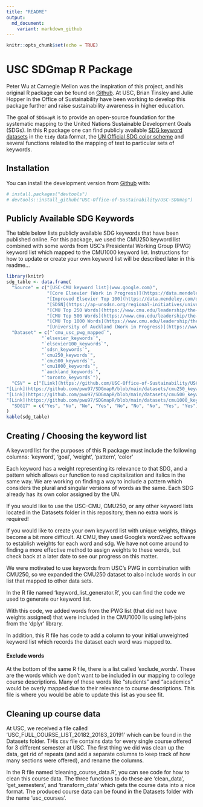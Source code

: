 ```yaml
---
title: "README"
output:
  md_document:
    variant: markdown_github
---
```


```r
knitr::opts_chunk$set(echo = TRUE)
```


# USC SDGmap R Package

Peter Wu at Carnegie Mellon was the inspiration of this project, and his original R package can be found on [Github](https://github.com/pwu97/SDGmapR). 
At USC, Brian Tinsley and Julie Hopper in the Office of Sustainability have been working to develop this package further and raise sustainability awareness in higher education.

The goal of `SDGmapR` is to provide an open-source foundation for the systematic mapping
to the United Nations Sustainable Development Goals (SDGs). In this R package one can find publicly available [SDG keyword datasets](https://github.com/USC-Office-of-Sustainability/USC-SDGmap/tree/main/Keyword%20Lists) in the `tidy` data format, the [UN Official SDG color scheme](https://www.un.org/sustainabledevelopment/wp-content/uploads/2019/01/SDG_Guidelines_AUG_2019_Final.pdf) and several functions related to the mapping of text to particular sets of keywords.

## Installation

You can install the development version from [Github](https://github.com/USC-Office-of-Sustainability/USC-SDGmap) with:

```r
# install.packages("devtools")
# devtools::install_github("USC-Office-of-Sustainability/USC-SDGmap")
```

## Publicly Available SDG Keywords

The table below lists publicly available SDG keywords that have been published online. For this package, we used the CMU250 keyword list combined with some words from USC's Presidental Working Group (PWG) keyword list which mapped to the CMU1000 keyword list. Instructions for how to update or create your own keyword list will be described later in this readme... 
<!-- add a link here -->

```r

library(knitr)
sdg_table <- data.frame(
  "Source" = c("[USC-CMU keyword list](www.google.com)", 
               "[Core Elsevier (Work in Progress)](https://data.mendeley.com/datasets/87txkw7khs/1)", 
               "[Improved Elsevier Top 100](https://data.mendeley.com/datasets/9sxdykm8s4/2)", 
               "[SDSN](https://ap-unsdsn.org/regional-initiatives/universities-sdgs/)", 
               "[CMU Top 250 Words](https://www.cmu.edu/leadership/the-provost/provost-priorities/sustainability-initiative/sdg-definitions.html)",
               "[CMU Top 500 Words](https://www.cmu.edu/leadership/the-provost/provost-priorities/sustainability-initiative/sdg-definitions.html)",
               "[CMU Top 1000 Words](https://www.cmu.edu/leadership/the-provost/provost-priorities/sustainability-initiative/sdg-definitions.html)",
               "[University of Auckland (Work in Progress)](https://www.sdgmapping.auckland.ac.nz/)", "[University of Toronto (Work in Progress)](https://data.utoronto.ca/sustainable-development-goals-sdg-report/sdg-report-appendix/)"),
  "Dataset" = c("`cmu_usc_pwg_mapped`",
             "`elsevier_keywords`",
             "`elsevier100_keywords`",
             "`sdsn_keywords`",
             "`cmu250_keywords`",
             "`cmu500_keywords`",
             "`cmu1000_keywords`",
             "`auckland_keywords`",
             "`toronto_keywords`"),
  "CSV" = c("[Link](https://github.com/USC-Office-of-Sustainability/USC-SDGmap/blob/main/Keyword%20Lists/Elsevier100_keywords.csv)", "[Link](https://github.com/pwu97/SDGmapR/blob/main/datasets/elsevier_keywords_cleaned.csv)", "[Link](https://github.com/pwu97/SDGmapR/blob/main/datasets/elsevier100_keywords_cleaned.csv)", "[Link](https://github.com/pwu97/SDGmapR/blob/main/datasets/sdsn_keywords_cleaned.csv)", 
"[Link](https://github.com/pwu97/SDGmapR/blob/main/datasets/cmu250_keywords_cleaned.csv)",
"[Link](https://github.com/pwu97/SDGmapR/blob/main/datasets/cmu500_keywords_cleaned.csv)",
"[Link](https://github.com/pwu97/SDGmapR/blob/main/datasets/cmu1000_keywords_cleaned.csv)", "", ""),
  "SDG17" = c("Yes", "No", "No", "Yes", "No", "No", "No", "Yes", "Yes")
)
kable(sdg_table)

```


## Creating / Choosing the keyword list

A keyword list for the purposes of this R package must include the following columns:
'keyword', 'goal', 'weight', 'pattern', 'color'

Each keyword has a weight representing its relevance to that SDG, and a pattern which allows our function to read capitalization and italics in the same way. We are working on finding a way to include a pattern which considers the plural and singular versions of words as the same. Each SDG already has its own color assigned by the UN.

If you would like to use the USC-CMU, CMU250, or any other keyword lists located in the Datasets folder in this repository, then no extra work is required!
<!-- skip to different section -->

If you would like to create your own keyword list with unique weights, things become a bit more difficult. At CMU, they used Google's word2vec software to establish weights for each word and sdg.
We have not come around to finding a more effective method to assign weights to these words, but check back at a later date to see our progress on this matter.

We were motivated to use keywords from USC's PWG in combination with CMU250, so we expanded the CMU250 dataset to also include words in our list that mapped to other data sets.

In the R file named 'keyword_list_generator.R', you can find the code we used to generate our keyword list.

With this code, we added words from the PWG list (that did not have weights assigned) that were included in the CMU1000 lis using left-joins from the 'dplyr' library.

In addition, this R file has code to add a column to your initial unweighted keyword list which records the dataset each word was mapped to.

#### Exclude words

At the bottom of the same R file, there is a list called 'exclude_words'. These are the words which we don't want to be included in our mapping to college course descriptions. Many of these words like "students" and "academics" would be overly mapped due to their relevance to course descriptions. This file is where you would be able to update this list as you see fit. 


## Cleaning up course data

At USC, we received a file called 'USC_FULL_COURSE_LIST_20182_20183_20191' which can be found in the Datasets folder. THis csv file contains data for every single course offered for 3 different semester at USC. The first thing we did was clean up the data, get rid of repeats (and add a separate columns to keep track of how many sections were offered), and rename the columns.

In the R file named 'cleaning_course_data.R', you can see code for how to clean this course data. The three functions to do these are 'clean_data', 'get_semesters', and 'transform_data' which gets the course data into a nice format. The produced course data can be found in the Datasets folder with the name 'usc_courses'.


<!-- ### using joins, how to update, which columns you need, word2vec? -->
<!-- ### this is when you would include something about the exclude words before writing csv -->


<!-- # Mapping College Courses to SDGs -->
<!-- start with course data,  -->
<!-- ## how to clean up the data, explain the N.sections code -->
<!-- ## demonstrate how to use tabulate_sdg_keywords(), changing the keyword list param, -->
<!-- maybe try changing the origninal tabulate sdg keywords to take a parameter? or 
at least explain how to update that in functions.R-->








<!-- ## R Markdown -->

<!-- This is an R Markdown document. Markdown is a simple formatting syntax for authoring HTML, PDF, and MS Word documents. For more details on using R Markdown see <http://rmarkdown.rstudio.com>. -->

<!-- When you click the **Knit** button a document will be generated that includes both content as well as the output of any embedded R code chunks within the document. You can embed an R code chunk like this: -->

<!-- ```{r cars} -->
<!-- summary(cars) -->
<!-- ``` -->

<!-- ## Including Plots -->

<!-- You can also embed plots, for example: -->

<!-- ```{r pressure, echo=FALSE} -->
<!-- plot(pressure) -->
<!-- ``` -->

<!-- Note that the `echo = FALSE` parameter was added to the code chunk to prevent printing of the R code that generated the plot. -->
